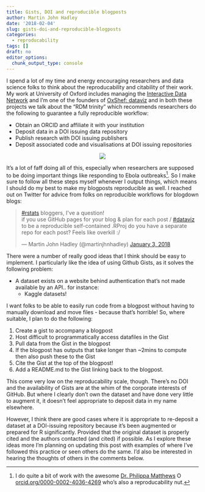 ```yaml
---
title: Gists, DOI and reproducible blogposts
author: Martin John Hadley
date: '2018-02-04'
slug: gists-doi-and-reproducible-blogposts
categories:
  - reproducability
tags: []
draft: no
editor_options: 
  chunk_output_type: console
---
```


I spend a lot of my time and energy encouraging researchers and data science folks to think about the reproducability and citability of their work. My work at University of Oxford includes managing the [Interactive Data Network](http://idn.it.ox.ac.uk) and I'm one of the founders of [OxShef: dataviz](oxshef.netlify.com) and in both these projects we talk about the "RDM trinity" which recommends researchers do the following to guarantee a fully reproducible workflow:

- Obtain an ORCID and affiliate it with your institution
- Deposit data in a DOI issuing data repository
- Publish research with DOI issuing publishers
- Deposit associated code and visualisations at DOI issuing repositories

<center>
<img src='/img/rdm-trinity.png' style='max-width:400px'/>
</center>

It's a lot of faff doing all of this, especially when researchers are supposed to be doing important things like responding to Ebola outbreaks[^1]. So I make sure to follow all these steps myself whenever I output things, which means I should do my best to make my blogposts reproducible as well. I reached out on Twitter for advice from folks on reproducible workflows for blogdown blogs:

<blockquote class="twitter-tweet" data-lang="en"><p lang="en" dir="ltr"><a href="https://twitter.com/hashtag/rstats?src=hash&amp;ref_src=twsrc%5Etfw">#rstats</a> bloggers, I&#39;ve a question!<br>if you use GitHub pages for your blog &amp; plan for each post / <a href="https://twitter.com/hashtag/dataviz?src=hash&amp;ref_src=twsrc%5Etfw">#dataviz</a> to be a reproducible self-contained .RProj do you have a separate repo for each post? Feels like overkill :/</p>&mdash; Martin John Hadley (@martinjhnhadley) <a href="https://twitter.com/martinjhnhadley/status/948578794935345152?ref_src=twsrc%5Etfw">January 3, 2018</a></blockquote>
<script async src="https://platform.twitter.com/widgets.js" charset="utf-8"></script>

There were a number of really good ideas that I think should be easy to implement. I particularly like the idea of using Github Gists, as it solves the following problem:

- A dataset exists on a website behind authentication that's not made available by an API.. for instance:
    + Kaggle datasets!
    
I want folks to be able to easily run code from a blogpost without having to manually download and move files - because that's horrible! So, where suitable, I plan to do the following:

1. Create a gist to accompany a blogpost
1. Host difficult to programmatically access datafiles in the Gist
1. Pull data from the Gist in the blogpost
1. If the blogpost has outputs that take longer than ~2mins to compute then also push these to the Gist
1. Cite the Gist at the top of the blogpost!
1. Add a README.md to the Gist linking back to the blogpost.

This come very low on the reproducability scale, though. There's no DOI and the availability of Gists are at the whim of the corporate interests of GitHub. But where I clearly don't own the dataset and have done very little to augment it, it doesn't feel appropriate to deposit data in my name elsewhere.

However, I think there are good cases where it is appropriate to re-deposit a dataset at a DOI-issuing repository because it's been augmented or prepared for R significantly. Provided that the original dataset is properly cited and the authors contacted (and cited) if possible. As I explore these ideas more I'm planning on updating this post with examples of where I've followed this practice or seen others do the same. I'd also be interested in hearing the thoughts of others in the comments below. 

[^1]: I do quite a bit of work with the awesome [Dr. Philippa Matthews](https://twitter.com/pippa_matt) <a href="https://orcid.org/0000-0002-4036-4269" target="orcid.widget" rel="noopener noreferrer" style="vertical-align:top;"><img src="../img/orcid_16x16.png" style="width:1em;margin-right:.5em;" alt="ORCID iD icon">orcid.org/0000-0002-4036-4269</a> who's also a reproducability nut.